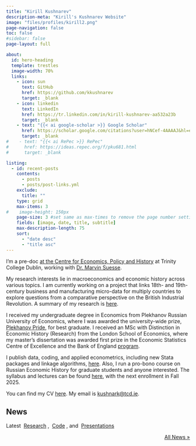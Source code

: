 ```yaml
---
title: "Kirill Kushnarev"
description-meta: "Kirill's Kushnarev Website"
image: "files/profiles/kirill2.png"
page-navigation: false
toc: false
#sidebar: false
page-layout: full

about:
  id: hero-heading
  template: trestles
  image-width: 70%
  links:
    - icon: sun
      text: GitHub
      href: https://github.com/kkushnarev
      target: _blank 
    - icon: linkedin
      text: LinkedIn
      href: https://tr.linkedin.com/in/kirill-kushnarev-aa532a23b
      target: _blank
    - text: "{{< ai google-scholar >}} Google Scholar"
      href: https://scholar.google.com/citations?user=hNCef-4AAAAJ&hl=en
      target: _blank
#    - text: "{{< ai RePec >}} RePec"
#      href: https://ideas.repec.org/f/pku681.html
#      target: _blank

listing:
  - id: recent-posts
    contents: 
      - posts
      - posts/post-links.yml
    exclude:
      title: ""
    type: grid
    max-items: 3
#    image-height: 150px
    page-size: 3 #set same as max-times to remove the page number setting
    fields: [image, date, title, subtitle]
    max-description-length: 75
    sort: 
      - "date desc"
      - "title asc"
---
```


:::{#hero-heading}

I'm a pre-doc [at the Centre for Economics, Policy and History](https://ceph.ie/people-re/kirill-kushnarev/) at Trinity College Dublin, working with [Dr. Marvin Suesse](https://marvinsuesse.com).

My research interests lie in macroeconomics and economic history across various topics. I am currently working on a project that links 18th- and 19th-century business and manufacturing micro-data for multiply countries to explore questions from a comparative perspective on the British Industrial Revolution. A summary of my research is [here](projects.qmd).

I received my undergraduate degree in Economics from Plekhanov Russian University of Economics, where I was awarded the university-wide prize, [Plekhanov Pride](https://www-rea-ru.translate.goog/news/3303-vashi-kryilya--nasha-gordost-nazvanyi-luchshie-vyipuskniki-plehanovki-2022-goda?_x_tr_sl=auto&_x_tr_tl=en&_x_tr_hl=ru&_x_tr_pto=wapp), for best graduate. I received an MSc with Distinction in Economic History (Research) from the London School of Economics, where my master’s dissertation was awarded first prize in the Economic Statistics Centre of Excellence and the Bank of England [program](https://www.escoe.ac.uk/opportunities/escoe-masters-dissertation-programme/). 

I publish data, coding, and applied econometrics, including new Stata packages and linkage algorithms, [here](people.qmd). Also, I run a pro-bono course on Russian Economic History for graduate students and anyone interested. The syllabus and lectures can be found [here](teaching.qmd), with the next enrollment in Fall 2025.

You can find my CV [here](posts.qmd#category=paper). My email is [kushnark@tcd.ie](mailto:kushnark@tcd.ie).

:::

## News
Latest &nbsp;[Research](posts.qmd#category=paper)&nbsp;, &nbsp;[Code](posts.qmd#category=news)&nbsp;, and &nbsp;[Presentations](posts.qmd#category=event)

:::{#recent-posts}
:::

<p align="right">[All News »](/posts.qmd)</p>
